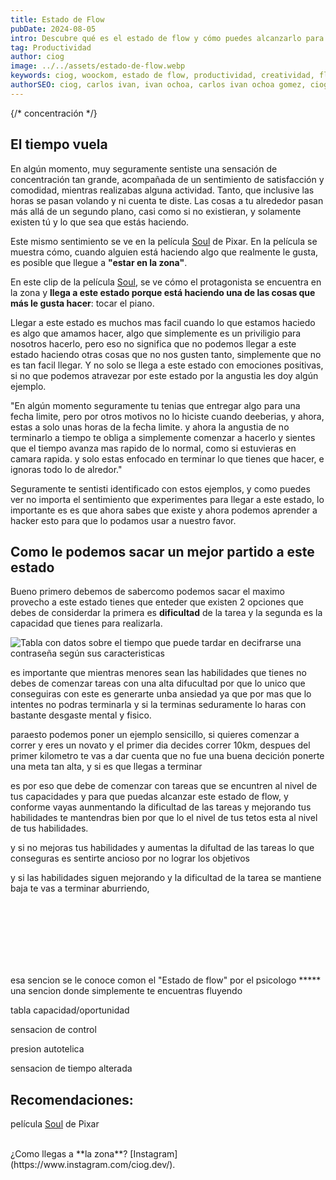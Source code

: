 ```yaml
---
title: Estado de Flow
pubDate: 2024-08-05
intro: Descubre qué es el estado de flow y cómo puedes alcanzarlo para ser mejor en tu productividad y creatividad.
tag: Productividad
author: ciog
image: ../../assets/estado-de-flow.webp
keywords: ciog, woockom, estado de flow, productividad, creatividad, flujo, trabajo, concentración, motivación, desempeño, rendimiento, culiacán
authorSEO: ciog, carlos ivan, ivan ochoa, carlos ivan ochoa gomez, ciog.dev
---
```







{/* concentración  */}

## El tiempo vuela


En algún momento, muy seguramente sentiste una sensación de concentración tan grande, acompañada de un sentimiento de satisfacción y comodidad, 
mientras realizabas alguna actividad. Tanto, que inclusive las horas se pasan volando y ni cuenta te diste. Las cosas a tu alrededor pasan más allá de un segundo plano, 
casi como si no existieran, y solamente existen tú y lo que sea que estás haciendo.


Este mismo sentimiento se ve en la película 
<a href="https://www.disneyplus.com/es-419/browse/entity-02a00d44-4607-4866-862f-9d260a8dbdca" target="_blank">Soul</a> de Pixar. En la película se muestra cómo, cuando 
alguien está haciendo algo que realmente le gusta, es posible que llegue a **"estar en la zona"**.

En este clip de la película 
<a href="https://www.disneyplus.com/es-419/browse/entity-02a00d44-4607-4866-862f-9d260a8dbdca" target="_blank">Soul</a>, se ve cómo el protagonista se encuentra en 
la zona y **llega a este estado porque está haciendo una de las cosas que más le gusta hacer**: tocar el piano.


<YoutubeVideo url="https://www.youtube.com/watch?v=pLVpJAVS27A"/>

Llegar a este estado es muchos mas facil cuando lo que estamos haciedo es algo que amamos hacer, algo que simplemente es un priviligio para nosotros hacerlo,
pero eso no significa que no podemos llegar a este estado haciendo otras cosas que no nos gusten tanto, simplemente que no es tan facil llegar.
Y no solo se llega a este estado con emociones positivas, si no que podemos atravezar por este estado por la angustia les doy algún ejemplo.

"En algún momento seguramente tu tenias que entregar algo para una fecha limite, pero por otros motivos no lo hiciste cuando deeberias, y ahora, estas a 
solo unas horas de la fecha limite. y ahora la angustia de no terminarlo a tiempo te obliga a simplemente comenzar a hacerlo y sientes que el tiempo 
avanza mas rapido de lo normal, como si estuvieras en camara rapida. y solo estas enfocado en terminar lo que tienes que hacer, e ignoras todo lo de alredor."

Seguramente te sentisti identificado con estos ejemplos, y como puedes ver no importa el sentimiento que experimentes para llegar a este estado, lo importante es
es que ahora sabes que existe y ahora podemos aprender a hacker esto para que lo podamos usar a nuestro favor.


## Como le podemos sacar un mejor partido a este estado

Bueno primero debemos de sabercomo podemos sacar el maximo provecho a este estado tienes que enteder que existen 2 opciones que debes de considerdar la primera es
**dificultad** de la tarea y la segunda es la capacidad que tienes para realizarla.

<Image src="https://res.cloudinary.com/dx7uimym1/image/upload/v1723079199/CIOG/Tabla-de-flow.png" width={500} height={500} alt="Tabla con datos sobre el tiempo que puede tardar en decifrarse una contraseña según sus caracteristicas"/>

es importante que mientras menores sean las habilidades que tienes no debes de comenzar tareas con una alta difucultad por que lo unico que conseguiras con este es
generarte unba ansiedad ya que por mas que lo intentes no podras terminarla  y si la terminas seduramente lo haras con bastante desgaste mental y fisico.

paraesto podemos poner un ejemplo sensicillo, si quieres comenzar a correr y eres un novato y el primer dia decides correr 10km, despues del primer kilometro 
te vas a dar cuenta que no fue una buena decición ponerte una meta tan alta, y si es que llegas a terminar



es por eso que debe de comenzar con tareas que se encuntren al nivel de tus capacidades y para que puedas alcanzar este estado de flow, y conforme vayas aunmentando
la dificultad de las tareas y mejorando tus habilidades te mantendras bien por que lo el nivel de tus tetos esta al nivel de tus habilidades.

y si no mejoras tus habilidades y aumentas la difultad de las tareas lo que conseguras es sentirte ancioso por no lograr  los objetivos 

y si las habilidades siguen mejorando y la dificultad de la tarea se mantiene baja te vas a terminar aburriendo,





<br/>
<br/>
<br/>
<br/>
<br/>
<br/>




esa sencion se le conoce comon el "Estado de flow" por el psicologo *****
una sencion donde simplemente te encuentras fluyendo 






tabla capacidad/oportunidad


sensacion de control

presion autotelica

sensacion de tiempo alterada

## Recomendaciones:
película <a href="https://www.disneyplus.com/es-419/browse/entity-02a00d44-4607-4866-862f-9d260a8dbdca" target="_blank">Soul</a> de Pixar
<YoutubeVideo url="https://www.youtube.com/watch?v=3QIdlo4uIVg"/>

<br/>
¿Como llegas a **la zona**? [Instagram](https://www.instagram.com/ciog.dev/).